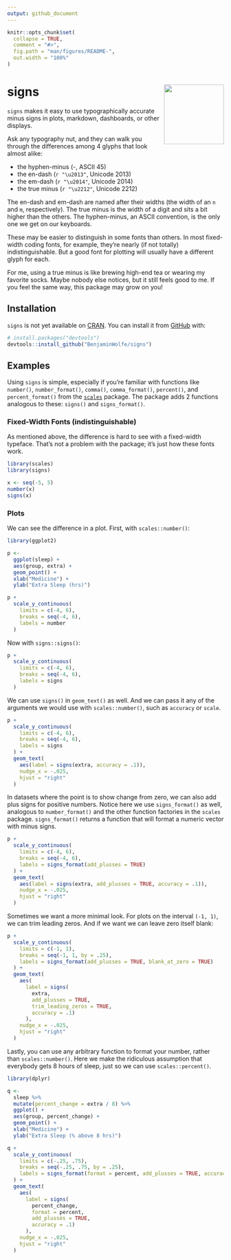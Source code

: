 ```yaml
---
output: github_document
---
```


<!-- README.md is generated from README.Rmd. Please edit that file -->

```r
knitr::opts_chunk$set(
  collapse = TRUE,
  comment = "#>",
  fig.path = "man/figures/README-",
  out.width = "100%"
)
```

# signs <a href='https://benjaminwolfe.github.io/signs/'><img src='man/figures/logo.png' align="right" height="139" /></a>

<!-- badges: start -->
<!-- badges: end -->

`signs` makes it easy to use typographically accurate minus signs
in plots, markdown, dashboards, or other displays.

Ask any typography nut, and they can walk you through the differences
among 4 glyphs that look almost alike:

* the hyphen-minus (-, ASCII 45)
* the en-dash (`r "\u2013"`, Unicode 2013)
* the em-dash (`r "\u2014"`, Unicode 2014)
* the true minus (`r "\u2212"`, Unicode 2212)

The en-dash and em-dash are named after their widths
(the width of an `n` and `m`, respectively).
The true minus is the width of a digit and sits a bit higher than the others.
The hyphen-minus, an ASCII convention, is the only one we get on our keyboards.

These may be easier to distinguish in some fonts than others.
In most fixed-width coding fonts, for example,
they're nearly (if not totally) indistinguishable.
But a good font for plotting will usually have a different glyph for each.

For me, using a true minus is like brewing high-end tea
or wearing my favorite socks.
Maybe nobody else notices, but it still feels good to me.
If you feel the same way, this package may grow on you!

## Installation

`signs` is not yet available on [CRAN](https://CRAN.R-project.org).
You can install it from [GitHub](https://github.com/BenjaminWolfe/signs) with:

``` r
# install.packages("devtools")
devtools::install_github("BenjaminWolfe/signs")
```

## Examples

Using `signs` is simple, especially if you're familiar
with functions like `number()`, `number_format()`,
`comma()`, `comma_format()`, `percent()`, and `percent_format()`
from the [`scales`](https://scales.r-lib.org/reference/number_format.html)
package.
The package adds 2 functions analogous to these: `signs()` and `signs_format()`.

### Fixed-Width Fonts (indistinguishable)

As mentioned above, the difference is hard to see with a fixed-width typeface.
That's not a problem with the package; it's just how these fonts work.

```r
library(scales)
library(signs)

x <- seq(-5, 5)
number(x)
signs(x)
```

### Plots

We can see the difference in a plot.
First, with `scales::number()`:

```r
library(ggplot2)

p <- 
  ggplot(sleep) +
  aes(group, extra) +
  geom_point() +
  xlab("Medicine") +
  ylab("Extra Sleep (hrs)")

p +
  scale_y_continuous(
    limits = c(-4, 6),
    breaks = seq(-4, 6),
    labels = number
  )
```

Now with `signs::signs()`:

```r
p +
  scale_y_continuous(
    limits = c(-4, 6),
    breaks = seq(-4, 6),
    labels = signs
  )
```

We can use `signs()` in `geom_text()` as well.
And we can pass it any of the arguments we would use with `scales::number()`,
such as `accuracy` or `scale`.

```r
p +
  scale_y_continuous(
    limits = c(-4, 6),
    breaks = seq(-4, 6),
    labels = signs
  ) +
  geom_text(
    aes(label = signs(extra, accuracy = .1)),
    nudge_x = -.025,
    hjust = "right"
  )
```

In datasets where the point is to show change from zero,
we can also add plus signs for positive numbers.
Notice here we use `signs_format()` as well,
analogous to `number_format()`
and the other function factories in the `scales` package.
`signs_format()` returns a function that will format a numeric vector
with minus signs.

```r
p +
  scale_y_continuous(
    limits = c(-4, 6),
    breaks = seq(-4, 6),
    labels = signs_format(add_plusses = TRUE)
  ) +
  geom_text(
    aes(label = signs(extra, add_plusses = TRUE, accuracy = .1)),
    nudge_x = -.025,
    hjust = "right"
  )
```

Sometimes we want a more minimal look.
For plots on the interval `(-1, 1)`, we can trim leading zeros.
And if we want we can leave zero itself blank:

```r
p +
  scale_y_continuous(
    limits = c(-1, 1),
    breaks = seq(-1, 1, by = .25),
    labels = signs_format(add_plusses = TRUE, blank_at_zero = TRUE)
  ) +
  geom_text(
    aes(
      label = signs(
        extra,
        add_plusses = TRUE,
        trim_leading_zeros = TRUE,
        accuracy = .1)
      ),
    nudge_x = -.025,
    hjust = "right"
  )
```

Lastly, you can use any arbitrary function to format your number,
rather than `scales::number()`.
Here we make the ridiculous assumption that everybody gets 8 hours of sleep,
just so we can use `scales::percent()`.

```r
library(dplyr)

q <- 
  sleep %>% 
  mutate(percent_change = extra / 8) %>% 
  ggplot() +
  aes(group, percent_change) +
  geom_point() +
  xlab("Medicine") +
  ylab("Extra Sleep (% above 8 hrs)")

q +
  scale_y_continuous(
    limits = c(-.25, .75),
    breaks = seq(-.25, .75, by = .25),
    labels = signs_format(format = percent, add_plusses = TRUE, accuracy = 1)
  ) +
  geom_text(
    aes(
      label = signs(
        percent_change,
        format = percent,
        add_plusses = TRUE,
        accuracy = .1)
      ),
    nudge_x = -.025,
    hjust = "right"
  )
```
